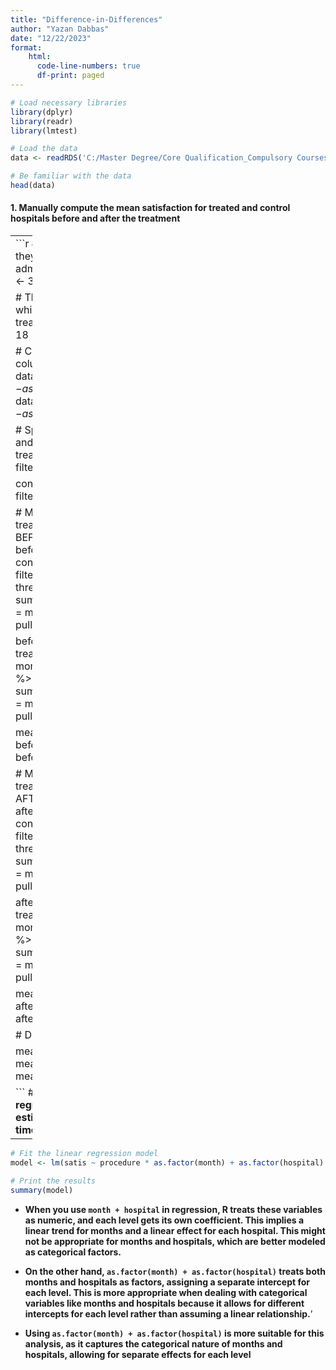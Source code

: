 ```yaml
---
title: "Difference-in-Differences"
author: "Yazan Dabbas"
date: "12/22/2023"
format: 
    html:
      code-line-numbers: true
      df-print: paged
---
```


```r
# Load necessary libraries
library(dplyr)
library(readr)
library(lmtest)
```

```r
# Load the data
data <- readRDS('C:/Master Degree/Core Qualification_Compulsory Courses/Business/Causal_Data_Science/Data/Causal_Data_Science_Data/hospdd.rds')

# Be familiar with the data
head(data)

```



#### **1. Manually compute the mean satisfaction for treated and control hospitals before and after the treatment**

----
```r
# The month after that they introduced the new admission 
threshold_month <- 3.0

# The hospital-ID, after which the others are not treated
threshold_hospital <- 18

# Convert Month and hospital columns into numeric
data$month <- as.numeric(data$month)
data$hospital <- as.numeric(data$hospital)

# Split the data into treated and controlled groups
treated_group <- data %>%
  filter(hospital <= 18 )

control_group <- data %>%
  filter(hospital > 18 )


# Mean Difference between treatment and control group BEFORE treatment
before_control_mean <- control_group %>% 
  filter(month <= threshold_month) %>%
  summarise(mean_satisfaction = mean(satis)) %>%
  pull(mean_satisfaction)

before_treatment_mean  <- treated_group %>% 
  filter( month <= threshold_month) %>%
  summarise(mean_satisfaction = mean(satis)) %>%
  pull(mean_satisfaction)


mean_diff_before <- before_treatment_mean - before_control_mean


# Mean Difference between treatment and control group AFTER treatment
after_control_mean <- control_group %>% 
  filter(month > threshold_month) %>%
  summarise(mean_satisfaction = mean(satis)) %>%
  pull(mean_satisfaction)

after_treatment_mean <- treated_group %>% 
  filter( month > threshold_month) %>%
  summarise(mean_satisfaction = mean(satis)) %>%
  pull(mean_satisfaction)


mean_diff_after <- after_treatment_mean - after_control_mean


# Difference-in-differences

mean_diff_diff <- mean_diff_after - mean_diff_before


```
#### **2. Use linear regression to compute the estimate with group and time fixed effects**

----
```r

# Fit the linear regression model
model <- lm(satis ~ procedure * as.factor(month) + as.factor(hospital) , data)

# Print the results
summary(model)

```

::: {.callout-important appearance="minimal"}

-   **When you use `month + hospital` in regression, R treats these variables as numeric, and each level gets its own coefficient. This implies a linear trend for months and a linear effect for each hospital. This might not be appropriate for months and hospitals, which are better modeled as categorical factors.**

-   **On the other hand, `as.factor(month) + as.factor(hospital)` treats both months and hospitals as factors, assigning a separate intercept for each level. This is more appropriate when dealing with categorical variables like months and hospitals because it allows for different intercepts for each level rather than assuming a linear relationship.**'

-   **Using `as.factor(month) + as.factor(hospital)` is more suitable for this analysis, as it captures the categorical nature of months and hospitals, allowing for separate effects for each level**

:::